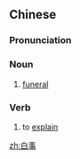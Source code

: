 ==Chinese==
{{zh-forms}}

===Pronunciation===
{{zh-pron
|m=báishì,er=y
|c=baak6 si6
|cat=n
}}

===Noun===
{{zh-noun}}

# [[funeral]]

===Verb===
{{zh-verb}}

# {{lb|zh|literary}} to [[explain]]

[[zh:白事]]